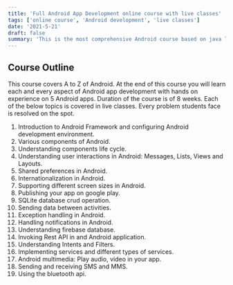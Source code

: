```yaml
---
title: 'Full Android App Development online course with live classes'
tags: ['online course', 'Android development', 'live classes']
date: '2021-5-21'
draft: false
summary: 'This is the most comprehensive Android course based on java language. Basic knowledge of JAVA is prerequisite for this course.'
---
```


## Course Outline

This course covers A to Z of Android. At the end of this course you will learn each and every aspect of Android app development with hands on experience on 5 Android apps.
Duration of the course is of 8 weeks. Each of the below topics is covered in live classes. Every problem students face is resolved on the spot.

1. Introduction to Android Framework and configuring Android development environment.
2. Various components of Android.
3. Understanding components life cycle.
4. Understanding user interactions in Android: Messages, Lists, Views and Layouts.
5. Shared preferences in Android.
6. Internationalization in Android.
7. Supporting different screen sizes in Android.
8. Publishing your app on google play.
9. SQLite database crud operation.
10. Sending data between activities.
11. Exception handling in Android.
12. Handling notifications in Android.
13. Understanding firebase database.
14. Invoking Rest API in and Android application.
15. Understanding Intents and Filters.
16. Implementing services and different types of services.
17. Android multimedia: Play audio, video in your app.
18. Sending and receiving SMS and MMS.
19. Using the bluetooth api.
